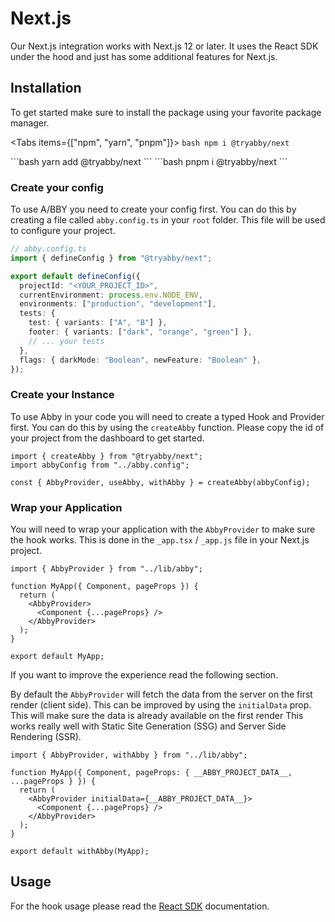 
# Next.js

Our Next.js integration works with Next.js 12 or later. It uses the React SDK under the hood and just has some additional features for Next.js.

## Installation

To get started make sure to install the package using your favorite package manager.

<Tabs items={["npm", "yarn", "pnpm"]}>
  <Tab>
    ```bash
    npm i @tryabby/next
    ```
    </Tab>

  <Tab>
    ```bash
    yarn add @tryabby/next
    ```
</Tab>
  <Tab>
    ```bash
    pnpm i @tryabby/next 
    ```
    </Tab>
</Tabs>

### Create your config

To use A/BBY you need to create your config first. You can do this by creating a file called `abby.config.ts` in your `root` folder. This file will be used to configure your project.

```ts
// abby.config.ts
import { defineConfig } from "@tryabby/next";

export default defineConfig({
  projectId: "<YOUR_PROJECT_ID>",
  currentEnvironment: process.env.NODE_ENV,
  environments: ["production", "development"],
  tests: {
    test: { variants: ["A", "B"] },
    footer: { variants: ["dark", "orange", "green"] },
    // ... your tests
  },
  flags: { darkMode: "Boolean", newFeature: "Boolean" },
});
```

### Create your Instance

To use Abby in your code you will need to create a typed Hook and Provider first. You can do this by using the `createAbby` function.
Please copy the id of your project from the dashboard to get started.

```tsx
import { createAbby } from "@tryabby/next";
import abbyConfig from "../abby.config";

const { AbbyProvider, useAbby, withAbby } = createAbby(abbyConfig);
```

### Wrap your Application

You will need to wrap your application with the `AbbyProvider` to make sure the hook works.
This is done in the `_app.tsx` / `_app.js` file in your Next.js project.

```tsx
import { AbbyProvider } from "../lib/abby";

function MyApp({ Component, pageProps }) {
  return (
    <AbbyProvider>
      <Component {...pageProps} />
    </AbbyProvider>
  );
}

export default MyApp;
```

<Callout type="info" emoji="💡">
  If you want to improve the experience read the following section.
</Callout>

By default the `AbbyProvider` will fetch the data from the server on the first render (client side). This can be improved by using the `initialData` prop. This will make sure the data is already available on the first render
This works really well with Static Site Generation (SSG) and Server Side Rendering (SSR).

```tsx /withAbby(MyApp)/
import { AbbyProvider, withAbby } from "../lib/abby";

function MyApp({ Component, pageProps: { __ABBY_PROJECT_DATA__, ...pageProps } }) {
  return (
    <AbbyProvider initialData={__ABBY_PROJECT_DATA__}>
      <Component {...pageProps} />
    </AbbyProvider>
  );
}

export default withAbby(MyApp);
```

## Usage

For the hook usage please read the [React SDK](/integrations/react#usage) documentation.
